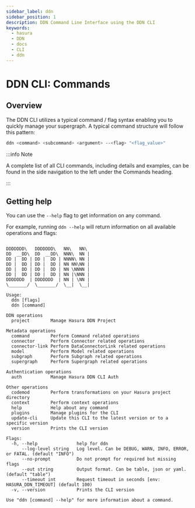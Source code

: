```yaml
---
sidebar_label: ddn
sidebar_position: 1
description: DDN Command Line Interface using the DDN CLI
keywords:
  - hasura
  - DDN
  - docs
  - CLI
  - ddn
---
```


# DDN CLI: Commands

## Overview

The DDN CLI utilizes a typical command / flag syntax enabling you to quickly manage your supergraph. A typical command
structure will follow this pattern:

```bash
ddn <command> <subcommand> <argument> --<flag> "<flag_value>"
```

:::info Note

A complete list of all CLI commands, including details and examples, can be found in the side navigation to the left
under the Commands heading.

:::

## Getting help

You can use the `--help` flag to get information on any command.

For example, running `ddn --help` will return information on all available operations and flags:

```

DDDDDDD\   DDDDDDD\   NN\   NN\
DD  __DD\  DD  __DD\  NNN\  NN |
DD |  DD | DD |  DD | NNNN\ NN |
DD |  DD | DD |  DD | NN NN\NN |
DD |  DD | DD |  DD | NN \NNNN |
DD |  DD | DD |  DD | NN |\NNN |
DDDDDDD  | DDDDDDD  | NN | \NN |
\_______/  \_______/  \__|  \__|

Usage:
  ddn [flags]
  ddn [command]

DDN operations
  project        Manage Hasura DDN Project

Metadata operations
  command        Perform Command related operations
  connector      Perform Connector related operations
  connector-link Perform DataConnectorLink related operations
  model          Perform Model related operations
  subgraph       Perform Subgraph related operations
  supergraph     Perform Supergraph related operations

Authentication operations
  auth           Manage Hasura DDN CLI Auth

Other operations
  codemod        Perform transformations on your Hasura project directory
  context        Perform context operations
  help           Help about any command
  plugins        Manage plugins for the CLI
  update-cli     Update this CLI to the latest version or to a specific version
  version        Prints the CLI version

Flags:
  -h, --help               help for ddn
      --log-level string   Log level. Can be DEBUG, WARN, INFO, ERROR, or FATAL. (default "INFO")
      --no-prompt          Do not prompt for required but missing flags
      --out string         Output format. Can be table, json or yaml. (default "table")
      --timeout int        Request timeout in seconds [env: HASURA_DDN_TIMEOUT] (default 100)
  -v, --version            Prints the CLI version

Use "ddn [command] --help" for more information about a command.

```

